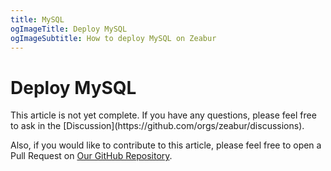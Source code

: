 ```yaml
---
title: MySQL
ogImageTitle: Deploy MySQL
ogImageSubtitle: How to deploy MySQL on Zeabur
---
```



# Deploy MySQL

<Callout>
  This article is not yet complete. If you have any questions, please feel free to ask in the [Discussion](https://github.com/orgs/zeabur/discussions).

  Also, if you would like to contribute to this article, please feel free to open a Pull Request on [Our GitHub Repository](https://github.com/zeabur/docs).
</Callout>
